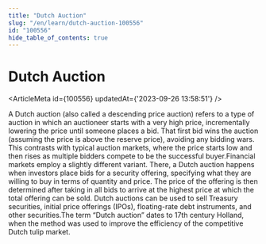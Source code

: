 ```yaml
---
title: "Dutch Auction"
slug: "/en/learn/dutch-auction-100556"
id: "100556"
hide_table_of_contents: true
---
```



# Dutch Auction

<ArticleMeta id={100556} updatedAt={'2023-09-26 13:58:51'} />
<div className='border-solid border-b border-t-0 my-4 border-[var(--ifm-color-gray-300)]' />

A Dutch auction (also called a descending price auction) refers to a type of auction in which an auctioneer starts with a very high price, incrementally lowering the price until someone places a bid. That first bid wins the auction (assuming the price is above the reserve price), avoiding any bidding wars. This contrasts with typical auction markets, where the price starts low and then rises as multiple bidders compete to be the successful buyer.Financial markets employ a slightly different variant. There, a Dutch auction happens when investors place bids for a security offering, specifying what they are willing to buy in terms of quantity and price. The price of the offering is then determined after taking in all bids to arrive at the highest price at which the total offering can be sold. Dutch auctions can be used to sell Treasury securities, initial price offerings (IPOs), floating-rate debt instruments, and other securities.The term “Dutch auction” dates to 17th century Holland, when the method was used to improve the efficiency of the competitive Dutch tulip market.
